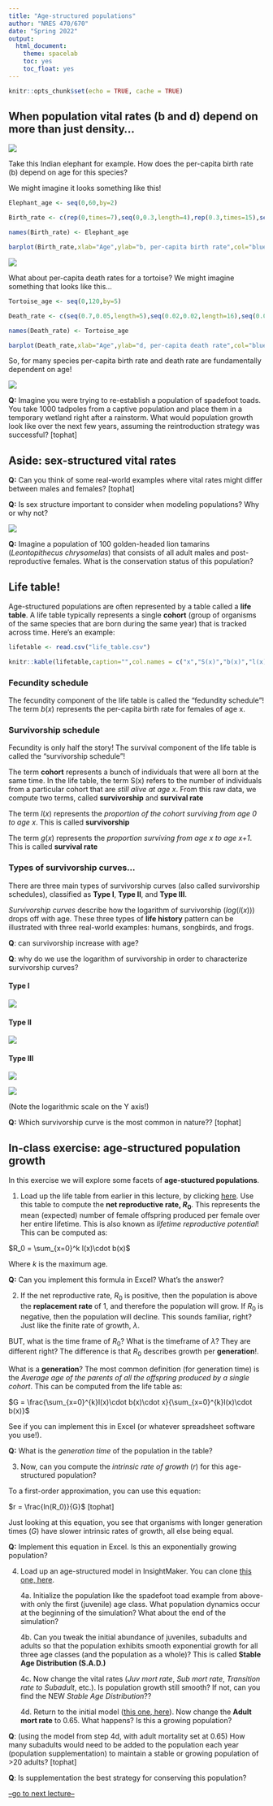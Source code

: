 ```yaml
---
title: "Age-structured populations"
author: "NRES 470/670"
date: "Spring 2022"
output: 
  html_document: 
    theme: spacelab
    toc: yes
    toc_float: yes
---
```


```r
knitr::opts_chunk$set(echo = TRUE, cache = TRUE)
```


## When population vital rates (b and d) depend on more than just density...


![](elephant1.jpg)

Take this Indian elephant for example. How does the per-capita birth rate (b) depend on age for this species?

We might imagine it looks something like this!

```r
Elephant_age <- seq(0,60,by=2)

Birth_rate <- c(rep(0,times=7),seq(0,0.3,length=4),rep(0.3,times=15),seq(0.3,0,length=5))

names(Birth_rate) <- Elephant_age

barplot(Birth_rate,xlab="Age",ylab="b, per-capita birth rate",col="blue",ylim=c(0,0.5))

```

![](tortoise1.jpg)

What about per-capita death rates for a tortoise? We might imagine something that looks like this...

```r
Tortoise_age <- seq(0,120,by=5)

Death_rate <- c(seq(0.7,0.05,length=5),seq(0.02,0.02,length=16),seq(0.02,0.5,length=4))

names(Death_rate) <- Tortoise_age

barplot(Death_rate,xlab="Age",ylab="d, per-capita death rate",col="blue")

```

So, for many species per-capita birth rate and death rate are fundamentally dependent on age!

![](spadefoot1.jpg)

**Q:** Imagine you were trying to re-establish a population of spadefoot toads. You take 1000 tadpoles from a captive population and place them in a temporary wetland right after a rainstorm. What would population growth look like over the next few years, assuming the reintroduction strategy was successful? [tophat]

## Aside: sex-structured vital rates

**Q:** Can you think of some real-world examples where vital rates might differ between males and females? [tophat]

**Q:** Is sex structure important to consider when modeling populations? Why or why not?

![](tamarin1.jpg)

**Q:** Imagine a population of 100 golden-headed lion tamarins (*Leontopithecus chrysomelas*) that consists of all adult males and post-reproductive females. What is the conservation status of this population?  

## Life table!

Age-structured populations are often represented by a table called a **life table**. A life table typically represents a single **cohort** (group of organisms of the same species that are born during the same year) that is tracked across time. Here's an example:

```r
lifetable <- read.csv("life_table.csv")
```

```r
knitr::kable(lifetable,caption="",col.names = c("x","S(x)","b(x)","l(x)","g(x)"))

```

### Fecundity schedule

The fecundity component of the life table is called the "fedundity schedule"! The term $b(x)$ represents the per-capita birth rate for females of age x.  

### Survivorship schedule

Fecundity is only half the story! The survival component of the life table is called the "survivorship schedule"! 

The term **cohort** represents a bunch of individuals that were all born at the same time. In the life table, the term S(x) refers to the number of individuals from a particular cohort that are _still alive at age x_. From this raw data, we compute two terms, called **survivorship** and **survival rate**

The term $l(x)$ represents the _proportion of the cohort surviving from age 0 to age x_. This is called **survivorship**

The term $g(x)$ represents the _proportion surviving from age x to age x+1_. This is called **survival rate** 

### Types of survivorship curves...

There are three main types of survivorship curves (also called survivorship schedules), classified as **Type I**, **Type II**, and **Type III**. 

*Survivorship curves* describe how the logarithm of survivorship ($log(l(x))$) drops off with age. These three types of **life history** pattern can be illustrated with three real-world examples: humans, songbirds, and frogs.

**Q**: can survivorship increase with age? 

**Q**: why do we use the logarithm of survivorship in order to characterize survivorship curves?


#### Type I
![](human2.png)

#### Type II
![](songbird1.jpg)

#### Type III
![](frog1.jpg)

![](Survivorship_Curves.jpg)

(Note the logarithmic scale on the Y axis!)

**Q:** Which survivorship curve is the most common in nature?? [tophat]


## In-class exercise: age-structured population growth

In this exercise we will explore some facets of **age-stuctured populations**. 

1. Load up the life table from earlier in this lecture, by clicking [here](life_table.csv). Use this table to compute the **net reproductive rate, $R_0$**. This represents the mean (expected) number of female offspring produced per female over her entire lifetime. This is also known as *lifetime reproductive potential*! This can be computed as:

$R_0 = \sum_{x=0}^k l(x)\cdot b(x)$

Where $k$ is the maximum age. 

**Q:** Can you implement this formula in Excel? What's the answer?

2. If the net reproductive rate, $R_0$ is positive, then the population is above the **replacement rate** of 1, and therefore the population will grow. If $R_0$ is negative, then the population will decline. This sounds familiar, right? Just like the finite rate of growth, $\lambda$. 

BUT, what is the time frame of $R_0$? What is the timeframe of $\lambda$? They are different right? The difference is that $R_0$ describes growth per **generation**!. 

What is a **generation**? The most common definition (for generation time) is the _Average age of the parents of all the offspring produced by a single cohort_. This can be computed from the life table as:

$G = \frac{\sum_{x=0}^{k}l(x)\cdot b(x)\cdot x}{\sum_{x=0}^{k}l(x)\cdot b(x)}$

See if you can implement this in Excel (or whatever spreadsheet software you use!).

**Q:** What is the *generation time* of the population in the table?

3. Now, can you compute the *intrinsic rate of growth* ($r$) for this age-structured population? 

To a first-order approximation, you can use this equation:

$r = \frac{ln(R_0)}{G}$ [tophat]

Just looking at this equation, you see that organisms with longer generation times ($G$) have slower intrinsic rates of growth, all else being equal. 

**Q:** Implement this equation in Excel. Is this an exponentially growing population?

4. Load up an age-structured model in InsightMaker. You can clone [this one,  here](https://insightmaker.com/insight/70809/Age-structured-population). 


    4a. Initialize the population like the spadefoot toad example from above- with only the first (juvenile) age class. What population dynamics occur at the beginning of the simulation? What about the end of the simulation?
    
    4b. Can you tweak the initial abundance of juveniles, subadults and adults so that the population exhibits smooth exponential growth for all three age classes (and the population as a whole)? This is called **Stable Age Distribution (S.A.D.)**
    
    4c. Now change the vital rates (*Juv mort rate*, *Sub mort rate*, *Transition rate to Subadult*, etc.). Is population growth still smooth? If not, can you find the NEW *Stable Age Distribution*??
    
    4d. Return to the initial model ([this one,  here](https://insightmaker.com/insight/70809/Age-structured-population)). Now change the **Adult mort rate** to 0.65. What happens? Is this a growing population? 
    
**Q**: (using the model from step 4d, with adult mortality set at 0.65) How many subadults would need to be added to the population each year (population supplementation) to maintain a stable or growing population of >20 adults?  [tophat]

**Q**: Is supplementation the best strategy for conserving this population?    

[--go to next lecture--](LECTURE7.html)
























